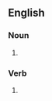 {{also|airdrop}}

==English==

===Noun===
{{en-noun}}

# {{alt sp|en|airdrop#Noun}}

===Verb===
{{en-verb|air-drops|air-dropping|air-dropped}}

# {{alt sp|en|airdrop#Verb}}